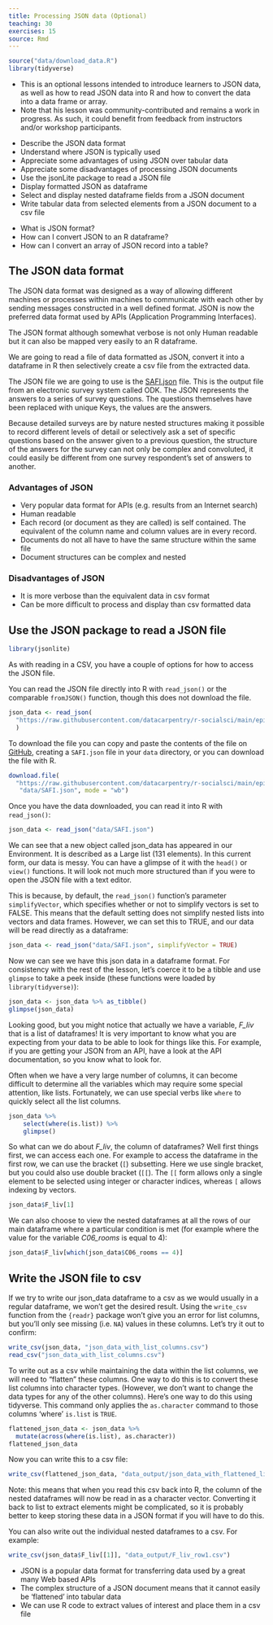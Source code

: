 ```yaml
---
title: Processing JSON data (Optional)
teaching: 30
exercises: 15
source: Rmd
---
```


```r
source("data/download_data.R")
library(tidyverse)
```

:::: instructor

- This is an optional lessons intended to introduce learners to JSON data, as well as how to
  read JSON data into R and how to convert the data into a data frame or array.
- Note that his lesson was community-contributed and remains a work in progress. As such, it could
  benefit from feedback from instructors and/or workshop participants.

::::::::::::

::::::::::::::::::::::::::::::::::::::: objectives

- Describe the JSON data format
- Understand where JSON is typically used
- Appreciate some advantages of using JSON over tabular data
- Appreciate some disadvantages of processing JSON documents
- Use the jsonLite package to read a JSON file
- Display formatted JSON as dataframe
- Select and display nested dataframe fields from a JSON document
- Write tabular data from selected elements from a JSON document to a csv file

::::::::::::::::::::::::::::::::::::::::::::::::::

:::::::::::::::::::::::::::::::::::::::: questions

- What is JSON format?
- How can I convert JSON to an R dataframe?
- How can I convert an array of JSON record into a table?

::::::::::::::::::::::::::::::::::::::::::::::::::

## The JSON data format

The JSON data format was designed as a way of allowing different machines or processes within machines to communicate with each other by sending messages constructed in a well defined format. JSON is now the preferred data format used by APIs (Application Programming Interfaces).

The JSON format although somewhat verbose is not only Human readable but it can also be mapped very easily to an R dataframe.

We are going to read a file of data formatted as JSON, convert it into a dataframe in R then selectively create a csv file from the extracted data.

The JSON file we are going to use is the [SAFI.json](data/SAFI.json) file. This is the output file from an electronic survey system called ODK. The JSON represents the answers to a series of survey questions. The questions themselves have been replaced with unique Keys, the values are the answers.

Because detailed surveys are by nature nested structures making it possible to record different levels of detail or selectively ask a set of specific questions based on the answer given to a previous question, the structure of the answers for the survey can not only be complex and convoluted, it could easily be different from one survey respondent's set of answers to another.

### Advantages of JSON

- Very popular data format for APIs (e.g. results from an Internet search)
- Human readable
- Each record (or document as they are called) is self contained. The equivalent of the column name and column values are in every record.
- Documents do not all have to have the same structure within the same file
- Document structures can be complex and nested

### Disadvantages of JSON

- It is more verbose than the equivalent data in csv format
- Can be more difficult to process and display than csv formatted data

## Use the JSON package to read a JSON file

```r
library(jsonlite)
```

As with reading in a CSV, you have a couple of options for how to access the JSON file.

You can read the JSON file directly into R with `read_json()` or the comparable `fromJSON()`
function, though this does not download the file.

```r
json_data <- read_json(
  "https://raw.githubusercontent.com/datacarpentry/r-socialsci/main/episodes/data/SAFI.json"
  )
```

To download the file you can copy and paste the contents of the file on
[GitHub](https://github.com/datacarpentry/r-socialsci/blob/main/episodes/data/SAFI.json),
creating a `SAFI.json` file in your `data` directory, or you can download the file with R.

```r
download.file(
  "https://raw.githubusercontent.com/datacarpentry/r-socialsci/main/episodes/data/SAFI.json",
   "data/SAFI.json", mode = "wb")
```

Once you have the data downloaded, you can read it into R with `read_json()`:

```r
json_data <- read_json("data/SAFI.json")
```

We can see that a new object called json\_data has appeared in our Environment. It is described as a Large list (131 elements). In this current form, our data is messy. You can have a glimpse of it with the `head()` or `view()` functions. It will look not much more structured than if you were to open the JSON file with a text editor.

This is because, by default, the `read_json()` function's parameter `simplifyVector`, which specifies whether or not to simplify vectors is set to FALSE. This means that the default setting does not simplify nested lists into vectors and data frames. However, we can set this to TRUE, and our data will be read directly as a dataframe:

```r
json_data <- read_json("data/SAFI.json", simplifyVector = TRUE)
```

Now we can see we have this json data in a dataframe format. For consistency with the rest of
the lesson, let's coerce it to be a tibble and use `glimpse` to take a peek
inside (these functions were loaded by `library(tidyverse)`):

```r
json_data <- json_data %>% as_tibble()
glimpse(json_data)
```

Looking good, but you might notice that actually we have a variable, _F\_liv_ that is a list of dataframes! It is very important to know what you are expecting from your data to be able to look for things like this. For example, if you are getting your JSON from an API, have a look at the API documentation, so you know what to look for.

Often when we have a very large number of columns, it can become difficult to determine all the variables which may require some special attention, like lists. Fortunately, we can use special verbs like `where` to quickly select all the list columns.

```r
json_data %>%
    select(where(is.list)) %>%
    glimpse()
```

So what can we do about _F\_liv_, the column of dataframes? Well first things first, we can access each one. For  example to access the dataframe in the first row, we can use the  bracket (`[`) subsetting. Here we use single bracket, but you could also use double bracket (`[[`). The `[[` form allows only a single element to be selected using integer or character indices, whereas `[` allows indexing by vectors.

```r
json_data$F_liv[1]
```

We can also choose to view the nested dataframes at all the rows of our main dataframe where a particular condition is met (for example where the value for the variable _C06\_rooms_ is equal to 4):

```r
json_data$F_liv[which(json_data$C06_rooms == 4)]
```

## Write the JSON file to csv

If we try to write our json\_data dataframe to a csv as we would usually in a regular dataframe, we won't get the desired result. Using the `write_csv` function from the `{readr}` package won't give you an error for list columns, but you'll only see missing (i.e. `NA`) values in these columns. Let's try it out to confirm:

```r
write_csv(json_data, "json_data_with_list_columns.csv")
read_csv("json_data_with_list_columns.csv")
```

To write out as a csv while maintaining the data within the list columns, we will need to "flatten" these columns. One way to do this is to convert these list columns into character types. (However, we don't want to change the data types for any of the other columns). Here's one way to do this using tidyverse. This command only applies the `as.character` command to those columns 'where' `is.list` is `TRUE`.

```r
flattened_json_data <- json_data %>% 
  mutate(across(where(is.list), as.character))
flattened_json_data
```

Now you can write this to a csv file:

```r
write_csv(flattened_json_data, "data_output/json_data_with_flattened_list_columns.csv")
```

Note: this means that when you read this csv back into R, the column of the nested dataframes will now be read in as a character vector. Converting it back to list to extract elements might be complicated, so it is probably better to keep storing these data in a JSON format if you will have to do this.

You can also write out the individual nested dataframes to a csv. For example:

```r
write_csv(json_data$F_liv[[1]], "data_output/F_liv_row1.csv")
```

:::::::::::::::::::::::::::::::::::::::: keypoints

- JSON is a popular data format for transferring data used by a great many Web based APIs
- The complex structure of a JSON document means that it cannot easily be 'flattened' into tabular data
- We can use R code to extract values of interest and place them in a csv file

::::::::::::::::::::::::::::::::::::::::::::::::::



